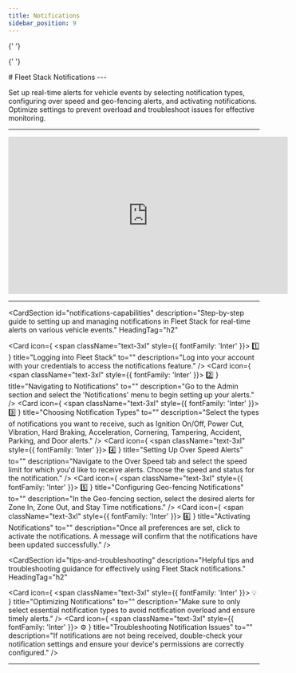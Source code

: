 ```yaml
---
title: Notifications
sidebar_position: 9
---
```



<Head>
  <meta charSet="UTF-8" />
  <meta name="viewport" content="width=device-width, initial-scale=1.0" />
  <title>Fleet Stack Notifications</title>
  <meta name="description" content="A comprehensive guide to setting up and managing notifications in Fleet Stack, including vehicle event alerts, over-speed warnings, and geo-fencing notifications." />
  <meta name="keywords" content="Fleet Stack, notifications, vehicle alerts, over-speed alerts, geo-fencing notifications" />
  <meta name="author" content="Fleet Stack Team" />
  <meta name="robots" content="index, follow" />
  <link rel="canonical" href="https://docs.fleetstackglobal.com/web-application/notifications/" />
  
  <!-- Open Graph Metadata for social sharing -->
  <meta property="og:title" content="Fleet Stack Notifications" />
  <meta property="og:description" content="A comprehensive guide to setting up and managing notifications in Fleet Stack, including vehicle event alerts, over-speed warnings, and geo-fencing notifications." />
  <meta property="og:type" content="article" />
  <meta property="og:url" content="https://docs.fleetstackglobal.com/web-application/notifications/" />
  <meta property="og:image" content="https://fleetstackglobal.com/assets/img/Graphics/orginal/Stack01.png" />
  
  <!-- Twitter Card Metadata -->
  <meta name="twitter:card" content="summary_large_image" />
  <meta name="twitter:title" content="Fleet Stack Notifications" />
  <meta name="twitter:description" content="A comprehensive guide to setting up and managing notifications in Fleet Stack, including vehicle event alerts, over-speed warnings, and geo-fencing notifications." />
  <meta name="twitter:image" content="https://fleetstackglobal.com/assets/img/Graphics/orginal/Stack01.png" />

  <!-- Schema.org JSON-LD Markup -->

{' '}

<script type="application/ld+json">
  {`
      {
        "@context": "https://schema.org",
        "@type": "TechArticle",
        "mainEntityOfPage": {
          "@type": "WebPage",
          "@id": "https://docs.fleetstackglobal.com/web-application/notifications/"
        },
        "headline": "Fleet Stack Notifications",
        "description": "A comprehensive guide to setting up and managing notifications in Fleet Stack, including vehicle event alerts, over-speed warnings, and geo-fencing notifications.",
        "image": "https://fleetstackglobal.com/assets/img/Graphics/orginal/Stack01.png",
        "author": {
          "@type": "Organization",
          "name": "Fleet Stack"
        },
        "publisher": {
          "@type": "Organization",
          "name": "Fleet Stack",
          "logo": {
            "@type": "ImageObject",
            "url": "https://fleetstackglobal.com"
          }
        }
      }
    `}
</script>

  <!-- Q&A Schema -->

{' '}

<script type="application/ld+json">
  {`
      {
        "@context": "https://schema.org",
        "@type": "QAPage",
        "mainEntity": [
          {
            "@type": "Question",
            "name": "How do I log into Fleet Stack to access notifications?",
            "acceptedAnswer": {
              "@type": "Answer",
              "text": "Log into your account with your credentials to access the notifications feature."
            }
          },
          {
            "@type": "Question",
            "name": "How can I navigate to the notifications menu?",
            "acceptedAnswer": {
              "@type": "Answer",
              "text": "Go to the Admin section and select the 'Notifications' menu to begin setting up your alerts."
            }
          },
          {
            "@type": "Question",
            "name": "What types of notifications can I choose?",
            "acceptedAnswer": {
              "@type": "Answer",
              "text": "Select the types of notifications you want to receive, such as Ignition On/Off, Power Cut, Vibration, Hard Braking, Acceleration, Cornering, Tampering, Accident, Parking, and Door alerts."
            }
          },
          {
            "@type": "Question",
            "name": "How do I set up over-speed alerts?",
            "acceptedAnswer": {
              "@type": "Answer",
              "text": "Navigate to the Over Speed tab and select the speed limit for which you'd like to receive alerts. Choose the speed and status for the notification."
            }
          },
          {
            "@type": "Question",
            "name": "How can I configure geo-fencing notifications?",
            "acceptedAnswer": {
              "@type": "Answer",
              "text": "In the Geo-fencing section, select the desired alerts for Zone In, Zone Out, and Stay Time notifications."
            }
          },
          {
            "@type": "Question",
            "name": "How do I activate notifications?",
            "acceptedAnswer": {
              "@type": "Answer",
              "text": "Once all preferences are set, click to activate the notifications. A message will confirm that the notifications have been updated successfully."
            }
          },
          {
            "@type": "Question",
            "name": "How can I optimize notifications to avoid overload?",
            "acceptedAnswer": {
              "@type": "Answer",
              "text": "Make sure to only select essential notification types to avoid notification overload and ensure timely alerts."
            }
          },
          {
            "@type": "Question",
            "name": "What should I do if notifications are not being received?",
            "acceptedAnswer": {
              "@type": "Answer",
              "text": "If notifications are not being received, double-check your notification settings and ensure your device's permissions are correctly configured."
            }
          }
        ]
      }
    `}
</script>

</Head>
# Fleet Stack Notifications
---

Set up real-time alerts for vehicle events by selecting notification types, configuring over speed and geo-fencing alerts, and activating notifications. Optimize settings to prevent overload and troubleshoot issues for effective monitoring.

---

<div style={{ display: 'flex', justifyContent: 'center', marginTop: '20px' }}>
  <iframe
    width="560"
    height="315"
    src="https://www.youtube.com/embed/APReC1rvERA?si=seOigNytdteQxV5R"
    title="Scheduled Reports Management Tutorial"
    frameBorder="0"
    allow="accelerometer; autoplay; clipboard-write; encrypted-media; gyroscope; picture-in-picture"
    allowFullScreen
  ></iframe>
</div>

---

<CardSection
  id="notifications-capabilities"
  description="Step-by-step guide to setting up and managing notifications in Fleet Stack for real-time alerts on various vehicle events."
  HeadingTag="h2"
>
  <Card
    icon={
      <span className="text-3xl" style={{ fontFamily: 'Inter' }}>
        1️⃣
      </span>
    }
    title="Logging into Fleet Stack"
    to=""
    description="Log into your account with your credentials to access the notifications feature."
  />
  <Card
    icon={
      <span className="text-3xl" style={{ fontFamily: 'Inter' }}>
        2️⃣
      </span>
    }
    title="Navigating to Notifications"
    to=""
    description="Go to the Admin section and select the 'Notifications' menu to begin setting up your alerts."
  />
  <Card
    icon={
      <span className="text-3xl" style={{ fontFamily: 'Inter' }}>
        3️⃣
      </span>
    }
    title="Choosing Notification Types"
    to=""
    description="Select the types of notifications you want to receive, such as Ignition On/Off, Power Cut, Vibration, Hard Braking, Acceleration, Cornering, Tampering, Accident, Parking, and Door alerts."
  />
  <Card
    icon={
      <span className="text-3xl" style={{ fontFamily: 'Inter' }}>
        4️⃣
      </span>
    }
    title="Setting Up Over Speed Alerts"
    to=""
    description="Navigate to the Over Speed tab and select the speed limit for which you'd like to receive alerts. Choose the speed and status for the notification."
  />
  <Card
    icon={
      <span className="text-3xl" style={{ fontFamily: 'Inter' }}>
        5️⃣
      </span>
    }
    title="Configuring Geo-fencing Notifications"
    to=""
    description="In the Geo-fencing section, select the desired alerts for Zone In, Zone Out, and Stay Time notifications."
  />
  <Card
    icon={
      <span className="text-3xl" style={{ fontFamily: 'Inter' }}>
        6️⃣
      </span>
    }
    title="Activating Notifications"
    to=""
    description="Once all preferences are set, click to activate the notifications. A message will confirm that the notifications have been updated successfully."
  />
</CardSection>

<CardSection
  id="tips-and-troubleshooting"
  description="Helpful tips and troubleshooting guidance for effectively using Fleet Stack notifications."
  HeadingTag="h2"
>
  <Card
    icon={
      <span className="text-3xl" style={{ fontFamily: 'Inter' }}>
        💡
      </span>
    }
    title="Optimizing Notifications"
    to=""
    description="Make sure to only select essential notification types to avoid notification overload and ensure timely alerts."
  />
  <Card
    icon={
      <span className="text-3xl" style={{ fontFamily: 'Inter' }}>
        ⚙️
      </span>
    }
    title="Troubleshooting Notification Issues"
    to=""
    description="If notifications are not being received, double-check your notification settings and ensure your device's permissions are correctly configured."
  />
</CardSection>

---

<head>
  <title>Fleet Stack Notifications</title>
  <meta
    name="description"
    content="A comprehensive guide to setting up and managing notifications in Fleet Stack, including vehicle event alerts, over-speed warnings, and geo-fencing notifications."
  />
</head>
